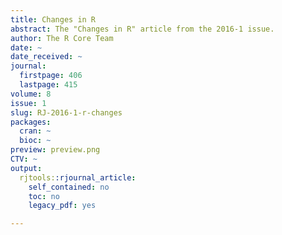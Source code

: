 ```yaml
---
title: Changes in R
abstract: The "Changes in R" article from the 2016-1 issue.
author: The R Core Team
date: ~
date_received: ~
journal:
  firstpage: 406
  lastpage: 415
volume: 8
issue: 1
slug: RJ-2016-1-r-changes
packages:
  cran: ~
  bioc: ~
preview: preview.png
CTV: ~
output:
  rjtools::rjournal_article:
    self_contained: no
    toc: no
    legacy_pdf: yes

---
```

